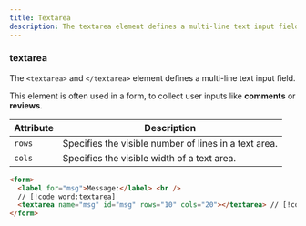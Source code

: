 ```yaml
---
title: Textarea
description: The textarea element defines a multi-line text input field.
---
```


### textarea

The `<textarea>` and `</textarea>` element defines a multi-line text input field.

This element is often used in a form, to collect user inputs like **comments** or **reviews**.

| Attribute | Description                                           |
|-----------|-------------------------------------------------------|
| `rows`    | Specifies the visible number of lines in a text area. |
| `cols`    | Specifies the visible width of a text area.           |

```html
<form>
  <label for="msg">Message:</label> <br />
  // [!code word:textarea]
  <textarea name="msg" id="msg" rows="10" cols="20"></textarea> // [!code highlight]
</form>
```
